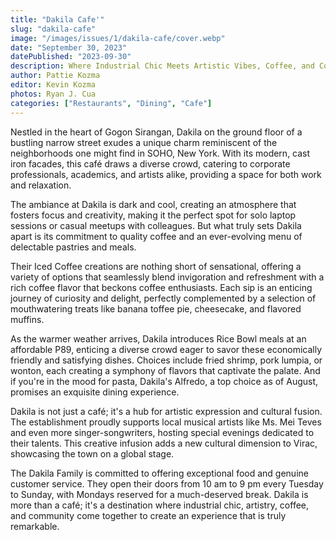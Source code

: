 ```yaml
---
title: "Dakila Cafe'"
slug: "dakila-cafe"
image: "/images/issues/1/dakila-cafe/cover.webp"
date: "September 30, 2023"
datePublished: "2023-09-30"
description: Where Industrial Chic Meets Artistic Vibes, Coffee, and Community.
author: Pattie Kozma
editor: Kevin Kozma
photos: Ryan J. Cua
categories: ["Restaurants", "Dining", "Cafe"]
---
```


Nestled in the heart of Gogon Sirangan, Dakila on the ground floor of a bustling narrow street exudes a unique charm reminiscent of the neighborhoods one might find in SOHO, New York. With its modern, cast iron facades, this café draws a diverse crowd, catering to corporate professionals, academics, and artists alike, providing a space for both work and relaxation.

The ambiance at Dakila is dark and cool, creating an atmosphere that fosters focus and creativity, making it the perfect spot for solo laptop sessions or casual meetups with colleagues. But what truly sets Dakila apart is its commitment to quality coffee and an ever-evolving menu of delectable pastries and meals.

<BlogImage
  width="1000"
  height="1000"
  className="w-full"
  src="/images/issues/1/dakila-cafe/image-4.webp"
  alt="The dining area of Dakila Cafe"
/>

Their Iced Coffee creations are nothing short of sensational, offering a variety of options that seamlessly blend invigoration and refreshment with a rich coffee flavor that beckons coffee enthusiasts. Each sip is an enticing journey of curiosity and delight, perfectly complemented by a selection of mouthwatering treats like banana toffee pie, cheesecake, and flavored muffins.

<div className="flex">
  <TwoColumn>
    <BlogImage
      width="1000"
      height="1000"
      className="w-full"
      src="/images/issues/1/dakila-cafe/image-1.webp"
      alt="A coffee and cupcake shown from an aerial view."
    />
    <BlogImage
      width="1000"
      height="1000"
      className="w-full"
      src="/images/issues/1/dakila-cafe/image-2.webp"
      alt="A Macha milktea and cheesecake on a table."
    />
  </TwoColumn>
</div>

As the warmer weather arrives, Dakila introduces Rice Bowl meals at an affordable
P89, enticing a diverse crowd eager to savor these economically friendly and satisfying
dishes. Choices include fried shrimp, pork lumpia, or wonton, each creating a symphony
of flavors that captivate the palate. And if you're in the mood for pasta, Dakila's
Alfredo, a top choice as of August, promises an exquisite dining experience.

Dakila is not just a café; it's a hub for artistic expression and cultural fusion. The establishment proudly supports local musical artists like Ms. Mei Teves and even more singer-songwriters, hosting special evenings dedicated to their talents. This creative infusion adds a new cultural dimension to Virac, showcasing the town on a global stage.

<BlogImage
  width="1000"
  height="1000"
  className="w-full"
  src="/images/issues/1/dakila-cafe/image-3.webp"
  alt="A mouthwatering display of various dishes at Dakila."
/>

The Dakila Family is committed to offering exceptional food and genuine customer service. They open their doors from 10 am to 9 pm every Tuesday to Sunday, with Mondays reserved for a much-deserved break. Dakila is more than a café; it's a destination where industrial chic, artistry, coffee, and community come together to create an experience that is truly remarkable.
